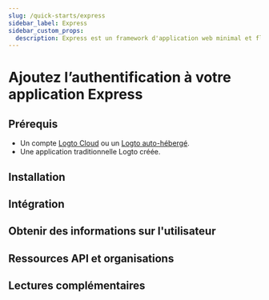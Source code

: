 ```yaml
---
slug: /quick-starts/express
sidebar_label: Express
sidebar_custom_props:
  description: Express est un framework d'application web minimal et flexible pour Node.js qui fournit un ensemble robuste de fonctionnalités pour les applications web et mobiles.
---
```




# Ajoutez l’authentification à votre application Express

<GuideTip />

## Prérequis

- Un compte [Logto Cloud](https://cloud.logto.io) ou un [Logto auto-hébergé](/introduction/set-up-logto-oss).
- Une application traditionnelle Logto créée.

## Installation

<Installation />

## Intégration

<Integration />

## Obtenir des informations sur l'utilisateur

<GetUserInformation />

## Ressources API et organisations

<ApiResources />

## Lectures complémentaires

<FurtherReadings />
